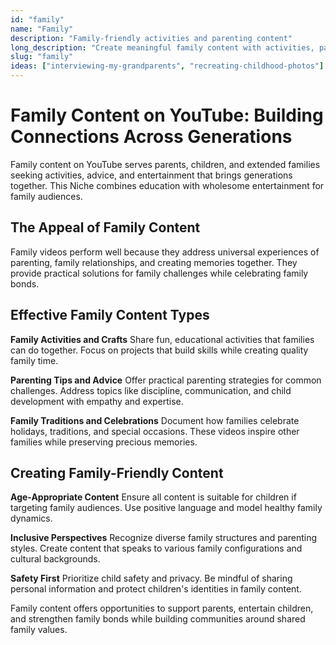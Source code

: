 ```yaml
---
id: "family"
name: "Family"
description: "Family-friendly activities and parenting content"
long_description: "Create meaningful family content with activities, parenting advice, and family experiences."
slug: "family"
ideas: ["interviewing-my-grandparents", "recreating-childhood-photos"]
---
```


# Family Content on YouTube: Building Connections Across Generations

Family content on YouTube serves parents, children, and extended families seeking activities, advice, and entertainment that brings generations together. This Niche combines education with wholesome entertainment for family audiences.

## The Appeal of Family Content

Family videos perform well because they address universal experiences of parenting, family relationships, and creating memories together. They provide practical solutions for family challenges while celebrating family bonds.

## Effective Family Content Types

**Family Activities and Crafts**
Share fun, educational activities that families can do together. Focus on projects that build skills while creating quality family time.

**Parenting Tips and Advice**
Offer practical parenting strategies for common challenges. Address topics like discipline, communication, and child development with empathy and expertise.

**Family Traditions and Celebrations**
Document how families celebrate holidays, traditions, and special occasions. These videos inspire other families while preserving precious memories.

## Creating Family-Friendly Content

**Age-Appropriate Content**
Ensure all content is suitable for children if targeting family audiences. Use positive language and model healthy family dynamics.

**Inclusive Perspectives**
Recognize diverse family structures and parenting styles. Create content that speaks to various family configurations and cultural backgrounds.

**Safety First**
Prioritize child safety and privacy. Be mindful of sharing personal information and protect children's identities in family content.

Family content offers opportunities to support parents, entertain children, and strengthen family bonds while building communities around shared family values.
